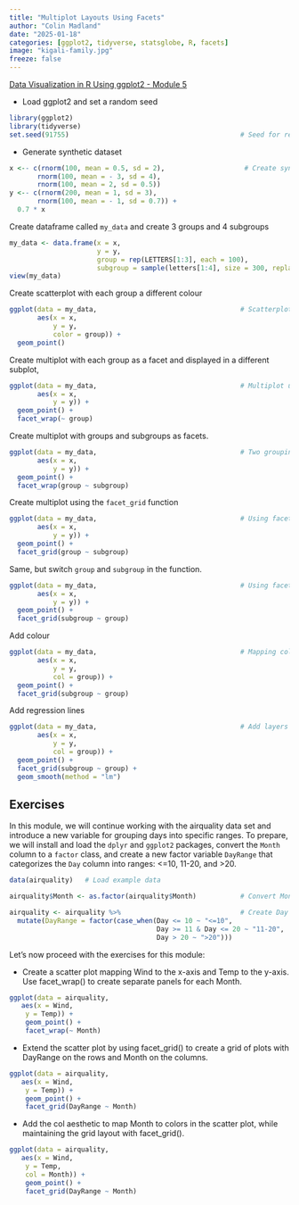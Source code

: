 ```yaml
---
title: "Multiplot Layouts Using Facets"
author: "Colin Madland"
date: "2025-01-18"
categories: [ggplot2, tidyverse, statsglobe, R, facets]
image: "kigali-family.jpg"
freeze: false
---
```


[Data Visualization in R Using ggplot2 - Module 5](https://statisticsglobe.com/online-course-data-visualization-ggplot2-r)

- Load ggplot2 and set a random seed  


```r
library(ggplot2)
library(tidyverse)
set.seed(91755)                                           # Seed for reproducibility
```

- Generate synthetic dataset

```r
x <-- c(rnorm(100, mean = 0.5, sd = 2),                    # Create synthetic data
       rnorm(100, mean = - 3, sd = 4),
       rnorm(100, mean = 2, sd = 0.5))
y <-- c(rnorm(200, mean = 1, sd = 3),
       rnorm(100, mean = - 1, sd = 0.7)) +
  0.7 * x
```

:::{.callout}
Create dataframe called `my_data` and create 3 groups and 4 subgroups
:::


```r
my_data <- data.frame(x = x,
                      y = y,
                      group = rep(LETTERS[1:3], each = 100),
                      subgroup = sample(letters[1:4], size = 300, replace = TRUE))
view(my_data)
```

::: {.callout}
Create scatterplot with each group a different colour
:::

```r
ggplot(data = my_data,                                    # Scatterplot without facets
       aes(x = x,
           y = y,
           color = group)) +
  geom_point()
```

::: {.callout}
Create multiplot with each group as a facet and displayed in a different subplot,
:::

```r
ggplot(data = my_data,                                    # Multiplot using facet_wrap
       aes(x = x,
           y = y)) +
  geom_point() +
  facet_wrap(~ group)
```

::: {.callout}
Create multiplot with groups and subgroups as facets.
:::

```r
ggplot(data = my_data,                                    # Two grouping variables
       aes(x = x,
           y = y)) +
  geom_point() +
  facet_wrap(group ~ subgroup)
```

::: {.callout}
Create multiplot using the `facet_grid` function
:::

```r
ggplot(data = my_data,                                    # Using facet_grid
       aes(x = x,
           y = y)) +
  geom_point() +
  facet_grid(group ~ subgroup)
```

::: {.callout}
Same, but switch `group` and `subgroup` in the function.
:::

```r
ggplot(data = my_data,                                    # Using facet_grid
       aes(x = x,
           y = y)) +
  geom_point() +
  facet_grid(subgroup ~ group)
```

::: {.callout}
Add colour
:::

```r
ggplot(data = my_data,                                    # Mapping colors
       aes(x = x,
           y = y,
           col = group)) +
  geom_point() +
  facet_grid(subgroup ~ group)
```

::: {.callout}
Add regression lines
:::

```r
ggplot(data = my_data,                                    # Add layers to facets
       aes(x = x,
           y = y,
           col = group)) +
  geom_point() +
  facet_grid(subgroup ~ group) +
  geom_smooth(method = "lm")
```

## Exercises

In this module, we will continue working with the airquality data set and introduce a new variable for grouping days into specific ranges. To prepare, we will install and load the `dplyr` and `ggplot2` packages, convert the `Month` column to a `factor` class, and create a new factor variable `DayRange` that categorizes the `Day` column into ranges: <=10, 11-20, and >20.


 
```r
data(airquality)   # Load example data
```
                                         
 
```r
airquality$Month <- as.factor(airquality$Month)           # Convert Month to factor
```

 
```r
airquality <- airquality %>%                              # Create Day ranges
  mutate(DayRange = factor(case_when(Day <= 10 ~ "<=10",
                                     Day >= 11 & Day <= 20 ~ "11-20",
                                     Day > 20 ~ ">20")))
```

Let’s now proceed with the exercises for this module:

- Create a scatter plot mapping Wind to the x-axis and Temp to the y-axis. Use facet_wrap() to create separate panels for each Month.

```r
ggplot(data = airquality,
   aes(x = Wind,
    y = Temp)) +
    geom_point() +
    facet_wrap(~ Month)
```

- Extend the scatter plot by using facet_grid() to create a grid of plots with DayRange on the rows and Month on the columns.

```r
ggplot(data = airquality,
   aes(x = Wind,
    y = Temp)) +
    geom_point() +
    facet_grid(DayRange ~ Month)
```

- Add the col aesthetic to map Month to colors in the scatter plot, while maintaining the grid layout with facet_grid().

```r
ggplot(data = airquality,
   aes(x = Wind,
    y = Temp,
    col = Month)) +
    geom_point() +
    facet_grid(DayRange ~ Month)
```